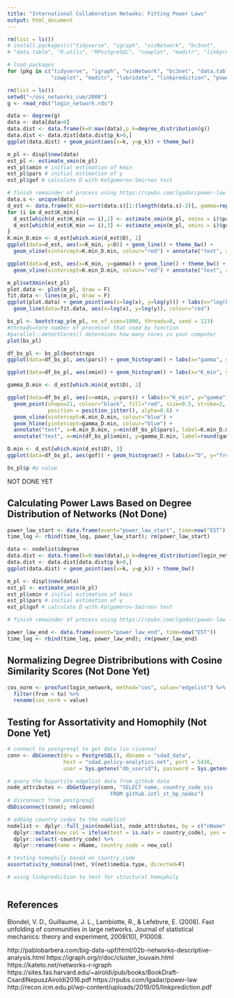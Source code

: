 ```yaml
---
title: "International Collaboration Netwoks: Fitting Power Laws"
output: html_document
---
```


```r
rm(list = ls())
# install.packages(c("tidyverse", "igraph", "visNetwork", "bc3net", 
# "data.table", "R.utils", "RPostgreSQL", "cowplot", "maditr", "linkprediction", "poweRlaw"))

# load packages 
for (pkg in c("tidyverse", "igraph", "visNetwork", "bc3net", "data.table", "R.utils", "RPostgreSQL",
              "cowplot", "maditr", "lubridate", "linkprediction", "poweRlaw")) {library(pkg, character.only = TRUE)}
```


```r
rm(list = ls())
setwd("~/oss_networks_cum/2008")
g <- read_rds("login_network.rds") 

data <- degree(g)
data <- data[data>0]
data.dist <- data.frame(k=0:max(data),p_k=degree_distribution(g))
data.dist <- data.dist[data.dist$p_k>0,]
ggplot(data.dist) + geom_point(aes(x=k, y=p_k)) + theme_bw()
```

```r
m_pl <- displ$new(data)
est_pl <- estimate_xmin(m_pl)
est_pl$xmin # initial estimation of kmin 
est_pl$pars # initial estimation of γ
est_pl$gof # calculate D with Kolgomorov-Smirnov test
```

```r
# finish remainder of process using https://rpubs.com/lgadar/power-law
data.s <- unique(data)
d_est <- data.frame(K_min=sort(data.s)[1:(length(data.s)-2)], gamma=rep(0,length(data.s)-2), D=rep(0,length(data.s)-2))
for (i in d_est$K_min){
  d_est[which(d_est$K_min == i),2] <- estimate_xmin(m_pl, xmins = i)$pars
  d_est[which(d_est$K_min == i),3] <- estimate_xmin(m_pl, xmins = i)$gof
}
K.min_D.min <- d_est[which.min(d_est$D), 1]
ggplot(data=d_est, aes(x=K_min, y=D)) + geom_line() + theme_bw() + 
  geom_vline(xintercept=K.min_D.min, colour="red") + annotate("text", x=K.min_D.min, y=max(d_est$D)/3*2, label=K.min_D.min)

```
```r
ggplot(data=d_est, aes(x=K_min, y=gamma)) + geom_line() + theme_bw() + 
  geom_vline(xintercept=K.min_D.min, colour="red") + annotate("text", x=K.min_D.min, y=max(d_est$gamma)/3*2, label=K.min_D.min)
```
```r
m_pl$setXmin(est_pl)
plot.data <- plot(m_pl, draw = F)
fit.data <- lines(m_pl, draw = F)
ggplot(plot.data) + geom_point(aes(x=log(x), y=log(y))) + labs(x="log(k)", y="log(CDF)") + theme_bw() + 
  geom_line(data=fit.data, aes(x=log(x), y=log(y)), colour="red")
```
```r
bs_pl <- bootstrap_p(m_pl, no_of_sims=1000, threads=8, seed = 123)
#threads=core number of processor that used by function
#parallel::detectCores() determines how many cores in your computer
plot(bs_pl)
```

```r
df_bs_pl <- bs_pl$bootstraps
ggplot(data=df_bs_pl, aes(pars)) + geom_histogram() + labs(x="gamma", y="frequency") + theme_bw()
```
```r
ggplot(data=df_bs_pl, aes(xmin)) + geom_histogram() + labs(x="K_min", y="frequency") + theme_bw()
```
```r
gamma_D.min <- d_est[which.min(d_est$D), 2]

ggplot(data=df_bs_pl, aes(x=xmin, y=pars)) + labs(x="K_min", y="gamma") + theme_bw() + 
  geom_point(shape=21, colour="black", fill="red", size=0.5, stroke=2, 
             position = position_jitter(), alpha=0.6) +
  geom_vline(xintercept=K.min_D.min, colour="blue") +
  geom_hline(yintercept=gamma_D.min, colour="blue") +
  annotate("text", x=K.min_D.min, y=min(df_bs_pl$pars), label=K.min_D.min, col="blue") +
  annotate("text", x=min(df_bs_pl$xmin), y=gamma_D.min, label=round(gamma_D.min, digits=2), col="blue")
```
```r
D.min <- d_est[which.min(d_est$D), 3]
ggplot(data=df_bs_pl, aes(gof)) + geom_histogram() + labs(x="D", y="frequency") + geom_vline(xintercept=D.min, colour="red") + theme_bw()
```
```r
bs_pl$p #p value
```

##################################################### 
#####################################################
##################################################### NOT DONE YET 
#####################################################
#####################################################

## Calculating Power Laws Based on Degree Distribution of Networks (Not Done)

```r
power_law_start <- data.frame(event="power_law_start", time=now("EST"))
time_log <- rbind(time_log, power_law_start); rm(power_law_start)

data <- nodelist$degree
data.dist <- data.frame(k=0:max(data),p_k=degree_distribution(login_network))
data.dist <- data.dist[data.dist$p_k>0,]
ggplot(data.dist) + geom_point(aes(x=k, y=p_k)) + theme_bw()

m_pl <- displ$new(data)
est_pl <- estimate_xmin(m_pl)
est_pl$xmin # initial estimation of kmin 
est_pl$pars # initial estimation of γ
est_pl$gof # calculate D with Kolgomorov-Smirnov test

# finish remainder of process using https://rpubs.com/lgadar/power-law

power_law_end <- data.frame(event="power_law_end", time=now("EST"))
time_log <- rbind(time_log, power_law_end); rm(power_law_end)
```

## Normalizing Degree Distribributions with Cosine Similarity Scores (Not Done Yet)

```r
cos_norm <- proxfun(login_network, method="cos", value="edgelist") %>% 
  filter(from < to) %>% 
  rename(cos_norm = value)
```

## Testing for Assortativity and Homophily (Not Done Yet)

```r
# connect to postgresql to get data (in rivanna)
conn <- dbConnect(drv = PostgreSQL(), dbname = "sdad_data", 
                  host = "sdad.policy-analytics.net", port = 5436, 
                  user = Sys.getenv("db_userid"), password = Sys.getenv("db_pwd"))

# query the bipartite edgelist data from github data  
node_attributes <- dbGetQuery(conn, "SELECT name, country_code_vis
                                 FROM github.intl_st_bp_nodes")
# disconnect from postgresql
dbDisconnect(conn); rm(conn)

# adding country codes to the nodelist 
nodelist <- dplyr::full_join(nodelist, node_attributes, by = c("nName" = "login")) %>% 
  dplyr::mutate(new_col = ifelse(test = is.na(x = country_code), yes = paste("repo"), no = country_code)) %>% 
  dplyr::select(-country_code) %>% 
  dplyr::rename(name = nName, country_code = new_col)

# testing homophily based on country_code
assortativity_nominal(net, V(net)$media.type, directed=F)

# using linkprediction to test for structural homophily 



```

## References 

Blondel, V. D., Guillaume, J. L., Lambiotte, R., & Lefebvre, E. (2008). Fast unfolding of communities in large networks. Journal of statistical mechanics: theory and experiment, 2008(10), P10008.

http://pablobarbera.com/big-data-upf/html/02b-networks-descriptive-analysis.html
https://igraph.org/r/doc/cluster_louvain.html
https://kateto.net/networks-r-igraph 
https://sites.fas.harvard.edu/~airoldi/pub/books/BookDraft-CsardiNepuszAiroldi2016.pdf
https://rpubs.com/lgadar/power-law 
http://recon.icm.edu.pl/wp-content/uploads/2019/05/linkprediction.pdf





